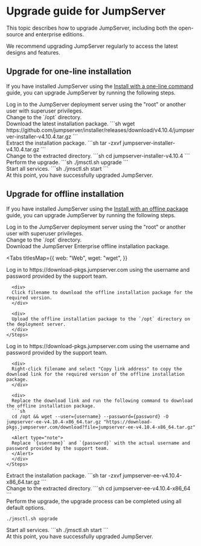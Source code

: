 # Upgrade guide for JumpServer

This topic describes how to upgrade JumpServer, including both the open-source and enterprise editions.

We recommend upgrading JumpServer regularly to access the latest designs and features.

## Upgrade for one-line installation

If you have installed JumpServer using the [Install with a one-line command](/docs/installation#install-with-a-one-line-command) guide, you can upgrade JumpServer by running the following steps.

<Steps>

<div>
Log in to the JumpServer deployment server using the "root" or another user with superuser privileges.
</div>

<div>
Change to the `/opt` directory.
</div>

<div>
Download the latest installation package.
```sh
wget https://github.com/jumpserver/installer/releases/download/v4.10.4/jumpserver-installer-v4.10.4.tar.gz
```
</div>

<div>
Extract the installation package.
```sh
tar -zxvf jumpserver-installer-v4.10.4.tar.gz
```
</div>

<div>
Change to the extracted directory.
```sh
cd jumpserver-installer-v4.10.4
```
</div>

<div>
Perform the upgrade.
```sh
./jmsctl.sh upgrade
```
</div>

<div>
Start all services.
```sh
./jmsctl.sh start
```
</div>

<div>
At this point, you have successfully upgraded JumpServer.
</div>

</Steps>

## Upgrade for offline installation

If you have installed JumpServer using the [Install with an offline package](/docs/installation#install-with-an-offline-package) guide, you can upgrade JumpServer by running the following steps.

<Steps>

<div>
Log in to the JumpServer deployment server using the "root" or another user with superuser privileges.
</div>

<div>
Change to the `/opt` directory.
</div>


<div>
Download the JumpServer Enterprise offline installation package.


<Tabs
  titlesMap={{
    web: "Web",
    wget: "wget",
  }}
>
  <Tab titleKey="web">
    <Steps stepLevel="2">
      <div>
      Log in to https://download-pkgs.jumpserver.com using the username and password provided by the support team.
      </div>

      <div>
      Click filename to download the offline installation package for the required version.
      </div>

      <div>
      Upload the offline installation package to the `/opt` directory on the deployment server.
      </div>
    </Steps>
  </Tab>

  <Tab titleKey="wget">
    <Steps stepLevel="2">
      <div>
      Log in to https://download-pkgs.jumpserver.com using the username and password provided by the support team.
      </div>

      <div>
      Right-click filename and select "Copy link address" to copy the download link for the required version of the offline installation package.
      </div>

      <div>
      Replace the download link and run the following command to download the offline installation package.
      ```sh
      cd /opt && wget --user={username} --password={password} -O jumpserver-ee-v4.10.4-x86_64.tar.gz "https://download-pkgs.jumpserver.com/download?file=jumpserver-ee-v4.10.4-x86_64.tar.gz"
      ```
      <Alert type="note">
      Replace `{username}` and `{password}` with the actual username and password provided by the support team.
      </Alert>
      </div>
    </Steps>
  </Tab>
</Tabs>

</div>
<div>
Extract the installation package.
```sh 
tar -zxvf jumpserver-ee-v4.10.4-x86_64.tar.gz
```
</div>

<div>
Change to the extracted directory.
```sh
cd jumpserver-ee-v4.10.4-x86_64
```
</div>

<div>
Perform the upgrade, the upgrade process can be completed using all default options.

```sh
./jmsctl.sh upgrade
```

</div>

<div>
Start all services.
```sh
./jmsctl.sh start
```
</div>

<div>
At this point, you have successfully upgraded JumpServer.
</div>

</Steps>